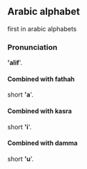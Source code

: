 ==Arabic alphabet==
first in arabic alphabets

===Pronunciation===
''''alif''''.

====Combined with fathah====
short ''''a''''.

====Combined with kasra====
short ''''i''''.

====Combined with damma====
short ''''u''''.
